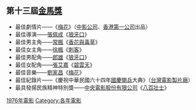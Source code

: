 {{YearTopicTOC|1976|电影}}
== 第十三屆[[金馬獎|金馬獎]] ==
*最佳劇情片——《[[梅花|梅花]]》（[[中影公司|中影公司]]、[[香港第一公司|香港第一公司]]出品）
*最佳導演——[[張佩成|張佩成]]《[[狼牙口|狼牙口]]》
*最佳男主角——[[常楓|常楓]]《[[香花與毒草|香花與毒草]]》
*最佳女主角——[[徐楓|徐楓]]《[[刺客|刺客]]》
*最佳男配角——[[郎雄|郎雄]]《[[狼牙口|狼牙口]]》
*最佳女配角——[[張艾嘉|張艾嘉]]《[[碧雲天|碧雲天]]》
*最佳音樂——[[劉家昌|劉家昌]]《[[梅花|梅花]]》
*最佳紀錄片——《慶祝中華民國六十四年[[國慶閱兵|國慶閱兵]]大典》（[[台灣電影製片廠|台灣電影製片廠]]）
*最具發揚民族精神特別獎——[[中央電影股份有限公司|中央電影股份有限公司]]《[[八百壯士|八百壯士]]》

[[Category:1976年電影|]]
[[Category:各年電影|Category:各年電影]]